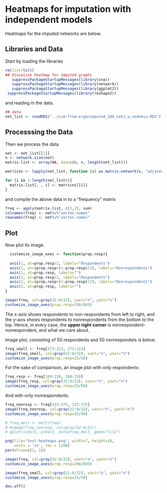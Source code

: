 Heatmaps for imputation with independent models
========================================================

Heatmaps for the imputed networks are below.

## Libraries and Data
Start by loading the libraries 

```r
rm(list=ls())
## Visualize heatmap for imputed graphs
   suppressPackageStartupMessages(library(sna))
   suppressPackageStartupMessages(library(network))
   suppressPackageStartupMessages(library(ggplot2))
 suppressPackageStartupMessages(library(reshape2))
```
and reading in the data.
```r
## data
net_list <- readRDS("../sim-from-ergm/imputed_100_nets_w_nodemix.RDS")
```

## Processsing the Data
Then we process the data
```r
net <- net_list[[1]]
n <- network.size(net)
matrix.list <- array(NA, dim=c(n, n, length(net_list)))

matrices <- lapply(net_list, function (x) as.matrix.network(x, "adjacency"))

for (i in 1:length(net_list)){
  matrix.list[, , i] <- matrices[[i]]
}

```
and compile the above data in to a "frequency" matrix
```r
freq <- apply(matrix.list, c(1,2), sum)
colnames(freq) <- net%v%"vertex.names" 
rownames(freq) <- net%v%"vertex.names" 
```

## Plot
Now plot its image. 

```r
  customize_image_axes <- function(prop.resp){
  
  axis(1, at=prop.resp/2, labels="Respondents")
  axis(1, at=(prop.resp+(1-prop.resp)/2), labels="Nonrespondents")
  axis(1, at=prop.resp, labels="")
  axis(2, at=prop.resp/2, labels="Respondents")
  axis(2, at=(prop.resp+(1-prop.resp)/2), labels="Nonrespondents")
  axis(2, at=prop.resp, labels="")
}
```  

```r
image(freq, col=gray(32:0/32), xaxt="n", yaxt="n")
customize_image_axes(prop.resp=298/885)
```

The x-axis shows respondents to non-respondents from left to right, and the y-axis shows respondents to nonrespondents from the bottom to the top. Hence, in 
every case, the **upper right corner** is nonrespondent-nonrespondent, and what we care about.

Image plot, consisting of 50 respondents and 50 nonrespondets is below.
```r
freq_small <- freq[273:323, 273:323]
image(freq_small, col=gray(32:0/32), xaxt="n", yaxt="n")
customize_image_axes(prop.resp=25/50)
```

For the sake of comparison, an image plot with only respondents:
  
  ```r
freq_resp <- freq[100:150, 100:150]
image(freq_resp, col=gray(32:0/32), xaxt="n", yaxt="n")
customize_image_axes(prop.resp=25/50)
```

And with only nonrespondents:

```r
freq_nonresp <- freq[325:375, 325:375]
image(freq_nonresp, col=gray(32:0/32), xaxt="n", yaxt="n")
customize_image_axes(prop.resp=25/50)

# freq_melt <- melt(freq)
# #image(freq_nonresp, col=gray(32:0/32))
# qplot(x=Var1, y=Var2, data=freq_melt, geom="tile")
```

```r
png(file="test-heatmaps.png", width=7, height=10,
    units = 'in', res = 1200)
par(mfrow=c(2, 1))

image(freq, col=gray(32:0/32), xaxt="n", yaxt="n")
customize_image_axes(prop.resp=298/885)

image(freq_small, col=gray(32:0/32), xaxt="n", yaxt="n")
customize_image_axes(prop.resp=25/50)

dev.off()
```